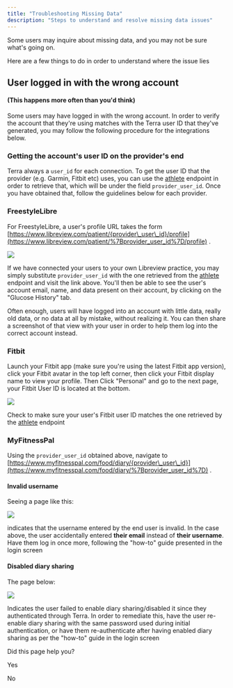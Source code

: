 ```yaml
---
title: "Troubleshooting Missing Data"
description: "Steps to understand and resolve missing data issues"
---
```

Some users may inquire about missing data, and you may not be sure what's going on.

Here are a few things to do in order to understand where the issue lies

## User logged in with the wrong account

#### (This happens more often than you'd think)

Some users may have logged in with the wrong account. In order to verify the account that they're using matches with the Terra user ID that they've generated, you may follow the following procedure for the integrations below.

### Getting the account's user ID on the provider's end

Terra always a `user_id` for each connection. To get the user ID that the provider (e.g. Garmin, Fitbit etc) uses, you can use the [athlete](/reference/get-athlete-data)
 endpoint in order to retrieve that, which will be under the field `provider_user_id`. Once you have obtained that, follow the guidelines below for each provider.

### FreestyleLibre

For FreestyleLibre, a user's profile URL takes the form [https://www.libreview.com/patient/{provider\_user\_id}/profile](https://www.libreview.com/patient/%7Bprovider_user_id%7D/profile)
.

![](https://files.readme.io/754f37c-image.png)

If we have connected your users to your own Libreview practice, you may simply substitute `provider_user_id` with the one retrieved from the [athlete](/reference/get-athlete-data)
 endpoint and visit the link above. You'll then be able to see the user's account email, name, and data present on their account, by clicking on the "Glucose History" tab.

Often enough, users will have logged into an account with little data, really old data, or no data at all by mistake, without realizing it. You can then share a screenshot of that view with your user in order to help them log into the correct account instead.

### Fitbit

Launch your Fitbit app (make sure you're using the latest Fitbit app version), click your Fitbit avatar in the top left corner, then click your Fitbit display name to view your profile. Then Click "Personal" and go to the next page, your Fitbit User ID is located at the bottom.

![](https://files.readme.io/369b62f-image.png)

Check to make sure your user's Fitbit user ID matches the one retrieved by the [athlete](/reference/get-athlete-data)
 endpoint

### MyFitnessPal

Using the `provider_user_id` obtained above, navigate to [https://www.myfitnesspal.com/food/diary/{provider\_user\_id}](https://www.myfitnesspal.com/food/diary/%7Bprovider_user_id%7D)
 .

#### Invalid username

Seeing a page like this:

![](https://files.readme.io/b2e0cc6-image.png)

indicates that the username entered by the end user is invalid. In the case above, the user accidentally entered **their email** instead of **their username**. Have them log in once more, following the "how-to" guide presented in the login screen

#### Disabled diary sharing

The page below:

![](https://files.readme.io/9e78b18-image.png)

Indicates the user failed to enable diary sharing/disabled it since they authenticated through Terra. In order to remediate this, have the user re-enable diary sharing with the same password used during initial authentication, or have them re-authenticate after having enabled diary sharing as per the "how-to" guide in the login screen

Did this page help you?

Yes

No